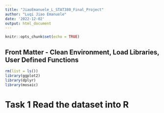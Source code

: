 ```yaml
---
title: "JiaoEmanuele_L_STAT380_Final_Project"
author: "Luqi Jiao Emanuele"
date: '2022-12-02'
output: html_document
---
```


```r
knitr::opts_chunk$set(echo = TRUE)
```

## Front Matter - Clean Environment, Load Libraries, User Defined Functions
```r
rm(list = ls())
library(ggplot2)
library(dplyr)
library(mosaic)
```

# Task 1 Read the dataset into R
